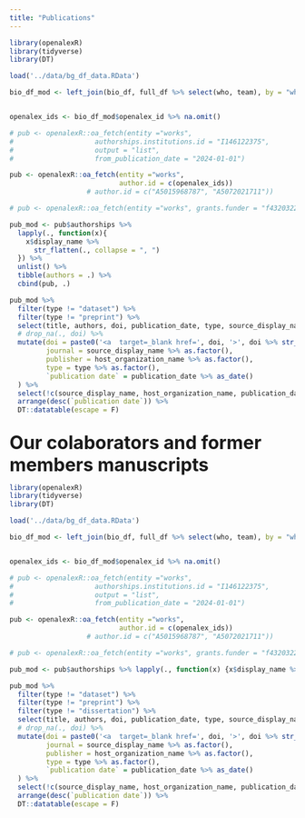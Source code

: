 ```yaml
---
title: "Publications"
---
```


```r
library(openalexR)
library(tidyverse)
library(DT)

load('../data/bg_df_data.RData')

bio_df_mod <- left_join(bio_df, full_df %>% select(who, team), by = "who") %>% unique() %>% filter(team == "main")


openalex_ids <- bio_df_mod$openalex_id %>% na.omit()

# pub <- openalexR::oa_fetch(entity ="works",
#                    authorships.institutions.id = "I146122375",
#                    output = "list",
#                    from_publication_date = "2024-01-01")

pub <- openalexR::oa_fetch(entity ="works",
                           author.id = c(openalex_ids))
                   # author.id = c("A5015968787", "A5072021711"))

# pub <- openalexR::oa_fetch(entity ="works", grants.funder = "f4320322511")

pub_mod <- pub$authorships %>% 
  lapply(., function(x){
    x$display_name %>% 
      str_flatten(., collapse = ", ")
  }) %>% 
  unlist() %>% 
  tibble(authors = .) %>% 
  cbind(pub, .)

pub_mod %>% 
  filter(type != "dataset") %>% 
  filter(type != "preprint") %>%
  select(title, authors, doi, publication_date, type, source_display_name, host_organization_name) %>% 
  # drop_na(., doi) %>%
  mutate(doi = paste0('<a  target=_blank href=', doi, '>', doi %>% str_remove(., "https://doi.org/"),'</a>'),
         journal = source_display_name %>% as.factor(),
         publisher = host_organization_name %>% as.factor(),
         type = type %>% as.factor(),
         `publication date` = publication_date %>% as_date()
  ) %>% 
  select(!c(source_display_name, host_organization_name, publication_date)) %>% 
  arrange(desc(`publication date`)) %>%
  DT::datatable(escape = F)

```



<!-- ```{r, echo=FALSE, message=FALSE} -->

<!-- library(wordcloud2) -->

<!-- concept_cloud <- pub_mod %>% -->
<!--   select(inst_id = id, concepts) %>% -->
<!--   tidyr::unnest(concepts) %>% -->
<!--   select(display_name, level, score) %>% -->
<!--   filter(score >= 0.65) %>% -->
<!--   group_by(display_name)  %>% -->
<!--   summarise(count_no = n(), -->
<!--             score = median(score)) -->

<!-- # concept_cloud <- pub_mod %>% -->
<!-- #   select(inst_id = id, topics) %>% -->
<!-- #   tidyr::unnest(topics) %>% -->
<!-- #   select(display_name, i, score) %>% -->
<!-- #   # filter(score >= 0.65) %>% -->
<!-- #   group_by(display_name)  %>% -->
<!-- #   summarise(count_no = n(), -->
<!-- #             score = median(score)) -->

<!-- wordcloud2::wordcloud2(concept_cloud, color = "random-light") -->

<!-- ``` -->
---

<font size="6"> **Our colaborators and former members manuscripts** </font>

```r
library(openalexR)
library(tidyverse)
library(DT)

load('../data/bg_df_data.RData')

bio_df_mod <- left_join(bio_df, full_df %>% select(who, team), by = "who") %>% unique() %>% filter(team != "main")


openalex_ids <- bio_df_mod$openalex_id %>% na.omit()

# pub <- openalexR::oa_fetch(entity ="works",
#                    authorships.institutions.id = "I146122375",
#                    output = "list",
#                    from_publication_date = "2024-01-01")

pub <- openalexR::oa_fetch(entity ="works",
                           author.id = c(openalex_ids))
                   # author.id = c("A5015968787", "A5072021711"))

# pub <- openalexR::oa_fetch(entity ="works", grants.funder = "f4320322511")

pub_mod <- pub$authorships %>% lapply(., function(x) {x$display_name %>% str_flatten(., collapse = ", ")}) %>% unlist() %>% tibble(authors = .) %>% cbind(pub, .)

pub_mod %>% 
  filter(type != "dataset") %>% 
  filter(type != "preprint") %>%
  filter(type != "dissertation") %>%
  select(title, authors, doi, publication_date, type, source_display_name, host_organization_name) %>% 
  # drop_na(., doi) %>%
  mutate(doi = paste0('<a  target=_blank href=', doi, '>', doi %>% str_remove(., "https://doi.org/"),'</a>'),
         journal = source_display_name %>% as.factor(),
         publisher = host_organization_name %>% as.factor(),
         type = type %>% as.factor(),
         `publication date` = publication_date %>% as_date()
  ) %>% 
  select(!c(source_display_name, host_organization_name, publication_date)) %>% 
  arrange(desc(`publication date`)) %>%
  DT::datatable(escape = F)

```